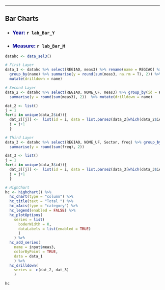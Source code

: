 
---

## **Bar Charts**

+ <h3 class="toc-ignore"><span style="color:#000099">**Year: **</span> `r lab_Bar_Y`</h3>

+ <h3 class="toc-ignore"><span style="color:#000099">**Measure: **</span> `r lab_Bar_M`</h3>

<div class="row">
<div class="col-sm-12">
```r

datahc <- data_sel3()

# First Layer
data_1 <- datahc %>% select(REGIAO, meas3) %>% rename(name = REGIAO) %>%
  group_by(name) %>% summarise(y = round(sum(meas3, na.rm = T), 2)) %>%
  mutate(drilldown = name)

# Second Layer
data_2 <- datahc %>% select(REGIAO, NOME_UF, meas3) %>% group_by(id = REGIAO, name = NOME_UF) %>%
  summarise(y = round(sum(meas3), 2))  %>% mutate(drilldown = name)

dat_2 <- list()
j = 1
for(i in unique(data_2$id)){
  dat_2[[j]] <-  list(id = i, data = list.parse3(data_2[which(data_2$id == i), -1]))
  j = j+1
  }

# Third Layer
data_3 <- datahc %>% select(REGIAO, NOME_UF, Sector, freq) %>% group_by(id = NOME_UF, name = Sector) %>%
  summarise(y = round(sum(freq), 2))

dat_3 <- list()
j = 1
for(i in unique(data_3$id)){
  dat_3[[j]] <-  list(id = i, data = list.parse2(data_3[which(data_3$id == i), -1]))
  j = j+1
  }

# HighChart
hc <- highchart() %>%
  hc_chart(type = "column") %>%
  hc_title(text = "Total ") %>%
  hc_xAxis(type = "category") %>%
  hc_legend(enabled = FALSE) %>%
  hc_plotOptions(
    series = list(
      boderWidth = 0,
      dataLabels = list(enabled = TRUE)
      )
    ) %>%
  hc_add_series(
    name = input$meas3,
    colorByPoint = TRUE,
    data = data_1
    ) %>%
  hc_drilldown(
    series =  c(dat_2, dat_3)
    )

hc

```
</div>
</div>
